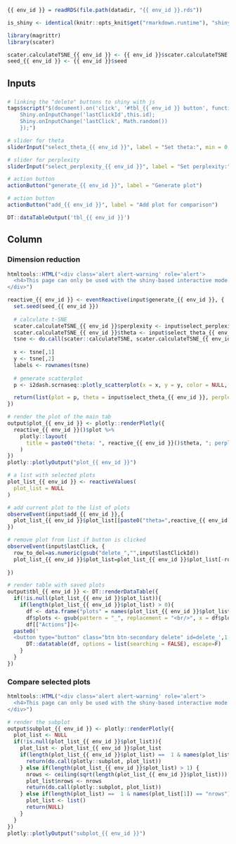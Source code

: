 <!-- Component created on  {{ date }}  -->

```r
{{ env_id }} = readRDS(file.path(datadir, "{{ env_id }}.rds"))

is_shiny <- identical(knitr::opts_knit$get("rmarkdown.runtime"), "shiny")

library(magrittr)
library(scater)

scater.calculateTSNE_{{ env_id }} <- {{ env_id }}$scater.calculateTSNE
seed_{{ env_id }} <- {{ env_id }}$seed
```

Inputs {.sidebar}
-------------------------------------
    
    
###


```r
# linking the "delete" buttons to shiny with js
tags$script("$(document).on('click', '#tbl_{{ env_id }} button', function () {
    Shiny.onInputChange('lastClickId',this.id);
    Shiny.onInputChange('lastClick', Math.random())
    });")

# slider for theta
sliderInput("select_theta_{{ env_id }}", label = "Set theta:", min = 0, max = 1, step = 0.1, value = 0.5)

# slider for perplexity
sliderInput("select_perplexity_{{ env_id }}", label = "Set perplexity:", min = 5, max = 50, step = 5, value = 25)

# action button
actionButton("generate_{{ env_id }}", label = "Generate plot")

# action button
actionButton("add_{{ env_id }}", label = "Add plot for comparison")

DT::dataTableOutput('tbl_{{ env_id }}')
```


Column {.tabset}
----------------------------------------------------


### Dimension reduction 

<!-- Component created on 2019-09-11 15:38:18 -->

```r
htmltools::HTML("<div class='alert alert-warning' role='alert'>
  <h4>This page can only be used with the shiny-based interactive mode.</h4>
</div>")
```

```r
reactive_{{ env_id }} <- eventReactive(input$generate_{{ env_id }}, {
  set.seed(seed_{{ env_id }})
  
  # calculate t-SNE
  scater.calculateTSNE_{{ env_id }}$perplexity <- input$select_perplexity_{{ env_id }}
  scater.calculateTSNE_{{ env_id }}$theta <- input$select_theta_{{ env_id }}
  tsne <- do.call(scater::calculateTSNE, scater.calculateTSNE_{{ env_id }})
  
  x <- tsne[,1]
  y <- tsne[,2]
  labels <- rownames(tsne)
  
  # generate scatterplot
  p <- i2dash.scrnaseq::plotly_scatterplot(x = x, y = y, color = NULL, text = labels, y_title = "Dimension 2", x_title = "Dimension 1", name = paste0("theta: ", input$select_theta_{{ env_id }}, "; perplexity: ", input$select_perplexity_{{ env_id }}), type = "scatter")

  return(list(plot = p, theta = input$select_theta_{{ env_id }}, perplexity = input$select_perplexity_{{ env_id }}))
})

# render the plot of the main tab
output$plot_{{ env_id }} <- plotly::renderPlotly({
  reactive_{{ env_id }}()$plot %>%
    plotly::layout(
      title = paste0("theta: ", reactive_{{ env_id }}()$theta, "; perplexity: ", reactive_{{ env_id }}()$perplexity)
    )
})
plotly::plotlyOutput("plot_{{ env_id }}")

# a list with selected plots
plot_list_{{ env_id }} <- reactiveValues(
  plot_list = NULL
)

# add current plot to the list of plots
observeEvent(input$add_{{ env_id }},{
  plot_list_{{ env_id }}$plot_list[[paste0("theta=",reactive_{{ env_id }}()$theta, "_perplexity=",reactive_{{ env_id }}()$perplexity)]] <- reactive_{{ env_id }}()$plot
})

# remove plot from list if button is clicked
observeEvent(input$lastClick, {
  row_to_del=as.numeric(gsub("delete_","",input$lastClickId))
  plot_list_{{ env_id }}$plot_list=plot_list_{{ env_id }}$plot_list[-row_to_del]
  
})

# render table with saved plots
output$tbl_{{ env_id }} <- DT::renderDataTable({
  if(!is.null(plot_list_{{ env_id }}$plot_list)){
    if(length(plot_list_{{ env_id }}$plot_list) > 0){
      df <- data.frame("plots" = names(plot_list_{{ env_id }}$plot_list))
      df$plots <- gsub(pattern = "_", replacement = "<br/>", x = df$plots)
      df[["Actions"]]<-
  paste0('
  <button type="button" class="btn btn-secondary delete" id=delete_',1:nrow(df),'>Delete</button>')
      DT::datatable(df, options = list(searching = FALSE), escape=F)
    }
  }
})
```

### Compare selected plots

```r
htmltools::HTML("<div class='alert alert-warning' role='alert'>
  <h4>This page can only be used with the shiny-based interactive mode.</h4>
</div>")
```

```r
# render the subplot
output$subplot_{{ env_id }} <- plotly::renderPlotly({
  plot_list <- NULL
  if(!is.null(plot_list_{{ env_id }}$plot_list)){
    plot_list <- plot_list_{{ env_id }}$plot_list
    if(length(plot_list_{{ env_id }}$plot_list) ==  1 & names(plot_list[1]) != "nrows"){
      return(do.call(plotly::subplot, plot_list))
    } else if(length(plot_list_{{ env_id }}$plot_list) > 1) {
      nrows <- ceiling(sqrt(length(plot_list_{{ env_id }}$plot_list)))
      plot_list$nrows <- nrows
      return(do.call(plotly::subplot, plot_list))
    } else if(length(plot_list) ==  1 & names(plot_list[1]) == "nrows"){
      plot_list <- list()
      return(NULL)
    }
  }
})
plotly::plotlyOutput("subplot_{{ env_id }}")
```

